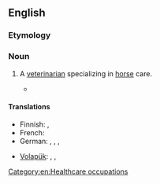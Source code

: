 ==English==

===Etymology===
{{rfe}}

===Noun===
{{en-noun}}

# {{rare}} A [[veterinarian]] specializing in [[horse]] care.
#* {{quote-book|year=1905|title=American Medicine|volume=10|section=Clinical Notes and Correspondence: A Medical Medley|passage=Do you take me for a '''hippiater''' or are you unfamiliar with medical deontology?|url=http://books.google.com/books?id=Zu8bAQAAMAAJ&pg=PA936&dq=%22a+hippiater%22&hl=en&ei=TNTyTaqGB8Sbtwe5_MmDBw&sa=X&oi=book_result&ct=result&resnum=2&ved=0CC4Q6AEwAQ#v=onepage&q=%22a%20hippiater%22&f=false}}

====Translations====
{{trans-top|veterinarian specialized in horses}}
* Finnish: {{t|fi|hippiatri}}, {{t|fi|hevoslääkäri}}
* French: {{t|fr|hippiatre|m}}
* German: {{t|de|Pferdearzt|m}}, {{t|de|Pferdeärztin|f}}, {{t|de|Rossarzt|m}}, {{t|de|Rossärztin|f}}
{{trans-mid}}
* [[Volapük]]: {{qualifier|male or female}} {{t|vo|jevodisanan}}, {{qualifier|male}} {{t|vo|jevodihisanan}}, {{qualifier|female}} {{t|vo|jevodijisanan}}
{{trans-bottom}}

[[Category:en:Healthcare occupations]]